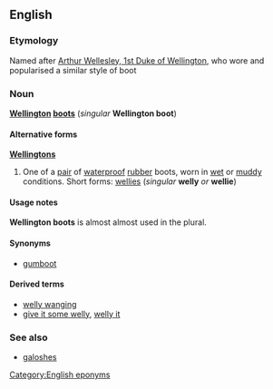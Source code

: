 ==English==
===Etymology===
Named after [[w:Arthur Wellesley, 1st Duke of Wellington|Arthur Wellesley, 1st Duke of Wellington]], who wore and popularised a similar style of boot

===Noun===
{{wikipedia}}
'''[[w:Wellington|Wellington]] [[boot]]s''' (''singular'' '''Wellington boot''')

====Alternative forms====
'''[[Wellingtons]]'''

#{{cattag|UK}} One of a [[pair]] of [[waterproof]] [[rubber]] boots, worn in [[wet]] or [[muddy]] conditions.  Short forms: [[wellies]] (''singular'' '''welly''' ''or'' '''wellie''')

====Usage notes====
'''Wellington boots''' is almost almost used in the plural.

====Synonyms====
*[[gumboot]]

====Derived terms====
*[[welly wanging]]
*[[give it some welly]], [[welly it]]

===See also===
*[[galoshes]]

[[Category:English eponyms]]